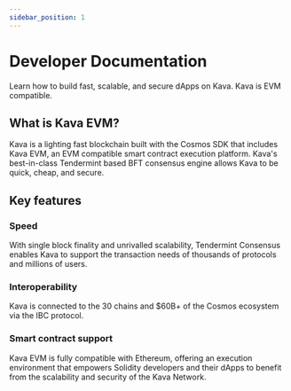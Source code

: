 ```yaml
---
sidebar_position: 1
---
```


# Developer Documentation

Learn how to build fast, scalable, and secure dApps on Kava. Kava is EVM compatible.

## What is Kava EVM?

Kava is a lighting fast blockchain built with the Cosmos SDK that includes Kava EVM, an EVM compatible smart contract execution platform. Kava's best-in-class Tendermint based BFT consensus engine allows Kava to be quick, cheap, and secure.

## Key features

### Speed

With single block finality and unrivalled scalability, Tendermint Consensus enables Kava to support the transaction needs of thousands of protocols and millions of users.

### Interoperability

Kava is connected to the 30 chains and \$60B+ of the Cosmos ecosystem via the IBC protocol.

### Smart contract support

Kava EVM is fully compatible with Ethereum, offering an execution environment that empowers Solidity developers and their dApps to benefit from the scalability and security of the Kava Network.
